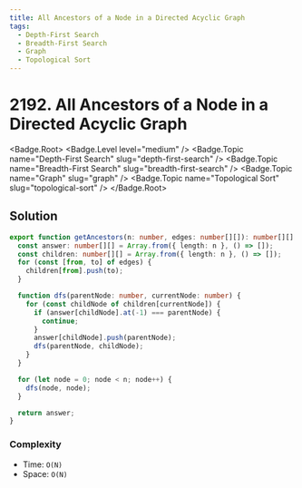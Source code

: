 ```yaml
---
title: All Ancestors of a Node in a Directed Acyclic Graph
tags:
  - Depth-First Search
  - Breadth-First Search
  - Graph
  - Topological Sort
---
```


# 2192. All Ancestors of a Node in a Directed Acyclic Graph

<Badge.Root>
  <Badge.Level level="medium" />
  <Badge.Topic name="Depth-First Search" slug="depth-first-search" />
  <Badge.Topic name="Breadth-First Search" slug="breadth-first-search" />
  <Badge.Topic name="Graph" slug="graph" />
  <Badge.Topic name="Topological Sort" slug="topological-sort" />
</Badge.Root>

## Solution

```typescript filename="solution.ts" copy
export function getAncestors(n: number, edges: number[][]): number[][] {
  const answer: number[][] = Array.from({ length: n }, () => []);
  const children: number[][] = Array.from({ length: n }, () => []);
  for (const [from, to] of edges) {
    children[from].push(to);
  }

  function dfs(parentNode: number, currentNode: number) {
    for (const childNode of children[currentNode]) {
      if (answer[childNode].at(-1) === parentNode) {
        continue;
      }
      answer[childNode].push(parentNode);
      dfs(parentNode, childNode);
    }
  }

  for (let node = 0; node < n; node++) {
    dfs(node, node);
  }

  return answer;
}
```

### Complexity

- Time: `O(N)`
- Space: `O(N)`

<ProblemLink
  codingSite="leetcode"
  href="https://leetcode.com/problems/all-ancestors-of-a-node-in-a-directed-acyclic-graph"
  title="All Ancestors of a Node in a Directed Acyclic Graph"
/>
